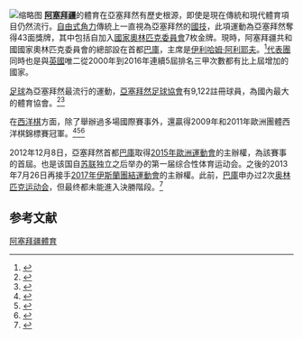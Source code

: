 [[File:Stamps_of_Azerbaijan,_2003-637.jpg|缩略图]]
'''[[阿塞拜疆|阿塞拜疆]]'''的體育在亞塞拜然有歷史根源，即使是現在傳統和現代體育項目仍然流行。[[自由式角力|自由式角力]]傳統上一直視為亞塞拜然的[[國技|國技]]，此項運動為亞塞拜然奪得43面獎牌，其中包括自加入[[國家奧林匹克委員會|國家奧林匹克委員會]]7枚金牌。現時，阿塞拜疆共和國國家奧林匹克委員會的總部設在首都[[巴庫|巴庫]]，主席是[[伊利哈姆·阿利耶夫|伊利哈姆·阿利耶夫]]。<ref>{{Cite web |url=http://www.sports-reference.com/olympics/countries/AZE/ |title=Azerbaijan |access-date=2015-10-17 |archive-url=https://web.archive.org/web/20160624213919/http://www.sports-reference.com/olympics/countries/AZE/ |archive-date=2016-06-24 |dead-url=yes }}</ref>[[奧林匹克運動會亞塞拜然代表團|代表團]]同時也是與[[奧林匹克運動會英國代表團|英國]]唯二從2000年到2016年連續5屆排名三甲次數都有比上屆增加的國家。

[[足球|足球]]為亞塞拜然最流行的運動，[[亞塞拜然足球協會|亞塞拜然足球協會]]有9,122註冊球員，為國內最大的體育協會。<ref>{{cite web|title=Azərbaycanda nə qədər futbolçu var?|url=http://news.milli.az/sport/14802.html|work=news.milli.az|accessdate=2014-01-27|language=az|archive-url=https://web.archive.org/web/20140202105308/http://news.milli.az/sport/14802.html|archive-date=2014-02-02|dead-url=yes}}</ref><ref>{{cite web |title=Football in Azerbaijan |url=http://www.fifa.com/associations/association=aze/goalprogramme/newsid=520992.html |work=www.fifa.com |publisher=[[FIFA|FIFA]] |accessdate=2014-01-27 |archive-date=2014-08-14 |archive-url=https://web.archive.org/web/20140814125000/http://www.fifa.com/associations/association=aze/goalprogramme/newsid=520992.html |dead-url=yes }}</ref>

在[[西洋棋|西洋棋]]方面，除了舉辦過多場國際賽事外，還贏得2009年和2011年歐洲團體西洋棋錦標賽冠軍。<ref>{{cite web |url=http://today.az/news/society/57078.html |title=Azerbaijan’s chess team became European champion |publisher=Today.Az |date=2009-10-31 |accessdate=2010-06-30 |archive-date=2019-05-02 |archive-url=https://web.archive.org/web/20190502044359/http://today.az/news/society/57078.html |dead-url=no }}</ref><ref>{{cite web |url=http://reports.chessdom.com/news-2009/azerbaijan-russia-win-etcc-novi-sad |title=Azerbaijan, Russia take gold at the European Team Chess Championship |publisher=Chessdom |accessdate=2010-06-30 |archive-date=2019-05-02 |archive-url=https://web.archive.org/web/20190502095605/http://reports.chessdom.com/news-2009/azerbaijan-russia-win-etcc-novi-sad |dead-url=no }}</ref><ref>{{cite web |url=http://azer.com/aiweb/categories/magazine/84_folder/84_articles/84_chess_mammadyarova.html |title=World Chess Champion: Zeynab Mammadyarova |publisher=Azerbaijan International |accessdate=2010-06-30 |archive-date=2010-01-16 |archive-url=https://web.archive.org/web/20100116002738/http://azer.com/aiweb/categories/magazine/84_folder/84_articles/84_chess_mammadyarova.html |dead-url=no }}</ref>

2012年12月8日，亞塞拜然首都[[巴庫|巴庫]]取得[[2015年歐洲運動會|2015年歐洲運動會]]的主辦權，為該賽事的首屆。也是该国自[[苏联|苏联]]独立之后举办的第一届综合性体育运动会。之後的2013年7月26日再接手[[2017年伊斯蘭團結運動會|2017年伊斯蘭團結運動會]]的主辦權。此前，[[巴庫|巴庫]]申办过2次[[奥林匹克运动会|奥林匹克运动会]]，但最终都未能進入決勝階段。<ref>{{cite web|title=Baku 2015 heralds new era In European sports movement|url=http://www.washingtontimes.com/news/2013/dec/10/baku-2015-heralds-new-era-european-sports-movement/|work=www.washingtontimes.com|publisher=[[The_Washington_Times|The Washington Times]]|accessdate=2014-01-27|archive-date=2021-05-12|archive-url=https://web.archive.org/web/20210512183206/https://www.washingtontimes.com/news/2013/dec/10/baku-2015-heralds-new-era-european-sports-movement/|dead-url=no}}</ref>

== 参考文献 ==
{{Reflist|2}}

{{Asia topic|體育}}
{{Europe topic|體育}}

[[Category:阿塞拜疆體育|]]